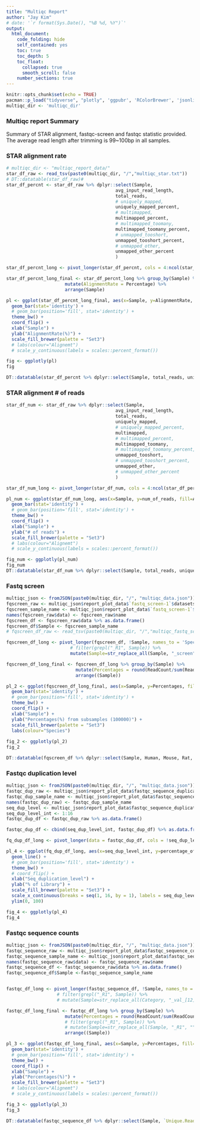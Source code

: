 ```yaml
---
title: "Multiqc Report"
author: "Jay Kim"
# date: '`r format(Sys.Date(), "%B %d, %Y")`'
output:
  html_document:
    code_folding: hide
    self_contained: yes
    toc: true
    toc_depth: 5
    toc_float:
      collapsed: true
      smooth_scroll: false
    number_sections: true
---
```


```r
knitr::opts_chunk$set(echo = TRUE)
pacman::p_load("tidyverse", "plotly", 'ggpubr', 'RColorBrewer', 'jsonlite')
multiqc_dir <- 'multiqc_dir'
```

### Multiqc report Summary
Summary of STAR alignment, fastqc-screen and fastqc statistic provided. The average read length after trimming is 99~100bp in all samples. 

### STAR alignment rate  
```r
# multiqc_dir <- "multiqc_report_data/"
star_df_raw <- read_tsv(paste0(multiqc_dir, "/","multiqc_star.txt"))
# DT::datatable(star_df_raw)# 
star_df_percnt <- star_df_raw %>% dplyr::select(Sample, 
                                         avg_input_read_length, 
                                         total_reads,
                                         # uniquely_mapped, 
                                         uniquely_mapped_percent,
                                         # multimapped, 
                                         multimapped_percent,
                                         # multimapped_toomany,
                                         multimapped_toomany_percent,
                                         # unmapped_tooshort,
                                         unmapped_tooshort_percent,
                                         # unmapped_other,
                                         unmapped_other_percent
                                         )

star_df_percnt_long <- pivot_longer(star_df_percnt, cols = 4:ncol(star_df_percnt), names_to = "Alignment", values_to = "Percentage")

star_df_percnt_long_final <- star_df_percnt_long %>% group_by(Sample) %>% 
                      mutate(AlignmentRate = Percentage) %>%
                      arrange(Sample)

pl <- ggplot(star_df_percnt_long_final, aes(x=Sample, y=AlignmentRate, fill=Alignment)) + 
  geom_bar(stat='identity') +
  # geom_bar(position='fill', stat='identity') + 
  theme_bw() + 
  coord_flip() + 
  xlab("Sample") +
  ylab("AlignmentRate(%)") +
  scale_fill_brewer(palette = "Set3")
  # labs(colour="Alignemt") 
  # scale_y_continuous(labels = scales::percent_format()) 

fig <- ggplotly(pl)
fig

DT::datatable(star_df_percnt %>% dplyr::select(Sample, total_reads, uniquely_mapped_percent, multimapped_percent, multimapped_toomany_percent, unmapped_tooshort_percent, unmapped_other_percent, avg_input_read_length))
```

### STAR alignment # of reads

```r
star_df_num <- star_df_raw %>% dplyr::select(Sample, 
                                         avg_input_read_length, 
                                         total_reads,
                                         uniquely_mapped,
                                         # uniquely_mapped_percent,
                                         multimapped,
                                         # multimapped_percent,
                                         multimapped_toomany,
                                         # multimapped_toomany_percent,
                                         unmapped_tooshort,
                                         # unmapped_tooshort_percent,
                                         unmapped_other,
                                         # unmapped_other_percent
                                         )

star_df_num_long <- pivot_longer(star_df_num, cols = 4:ncol(star_df_percnt), names_to = "Alignment", values_to = "num_of_reads")

pl_num <- ggplot(star_df_num_long, aes(x=Sample, y=num_of_reads, fill=Alignment)) + 
  geom_bar(stat='identity') +
  # geom_bar(position='fill', stat='identity') + 
  theme_bw() + 
  coord_flip() + 
  xlab("Sample") +
  ylab("# of reads") +
  scale_fill_brewer(palette = "Set3")
  # labs(colour="Alignemt") 
  # scale_y_continuous(labels = scales::percent_format()) 

fig_num <- ggplotly(pl_num)
fig_num
DT::datatable(star_df_num %>% dplyr::select(Sample, total_reads, uniquely_mapped, multimapped, multimapped_toomany, unmapped_tooshort, unmapped_other, avg_input_read_length))

```


### Fastq screen
```r
multiqc_json <- fromJSON(paste0(multiqc_dir, "/", "multiqc_data.json"))
fqscreen_raw <- multiqc_json$report_plot_data$`fastq_screen-1`$datasets %>% as.data.frame()
fqscreen_sample_name <- multiqc_json$report_plot_data$`fastq_screen-1`$samples %>% as.vector()
names(fqscreen_raw$data) <- fqscreen_raw$name
fqscreen_df <- fqscreen_raw$data %>% as.data.frame()
fqscreen_df$Sample <- fqscreen_sample_name
# fqscreen_df_raw <- read_tsv(paste0(multiqc_dir, "/","multiqc_fastq_screen.txt")) 

fqscreen_df_long <- pivot_longer(fqscreen_df, !Sample, names_to = 'Species', values_to = "ReadCount") %>%
                        # filter(grepl("_R1", Sample)) %>%
                        mutate(Sample=str_replace_all(Sample, "_screen", ""))

fqscreen_df_long_final <- fqscreen_df_long %>% group_by(Sample) %>% 
                          mutate(Percentages = round(ReadCount/sum(ReadCount), 3) * 100) %>%
                          arrange((Sample))

pl_2 <- ggplot(fqscreen_df_long_final, aes(x=Sample, y=Percentages, fill=Species)) + 
  geom_bar(stat='identity') +
  # geom_bar(position='fill', stat='identity') + 
  theme_bw() + 
  coord_flip() + 
  xlab("Sample") +
  ylab("Percentages(%) from subsamples (100000)") + 
  scale_fill_brewer(palette = "Set3")
  labs(colour="Species")
  
fig_2 <- ggplotly(pl_2)
fig_2

DT::datatable(fqscreen_df %>% dplyr::select(Sample, Human, Mouse, Rat, Drosophila, Worm, Yeast, Ecoli, PhiX, Vectors, SILVA_rRNA, ERCC, `Multiple.Genomes`, `No.hits`))
```

### Fastqc duplication level  
```r
multiqc_json <- fromJSON(paste0(multiqc_dir, "/", "multiqc_data.json"))
fastqc_dup_raw <- multiqc_json$report_plot_data$fastqc_sequence_duplication_levels_plot$datasets[[1]]$data #%>% dplyr::select(-color)
fastqc_dup_sample_name <- multiqc_json$report_plot_data$fastqc_sequence_duplication_levels_plot$datasets[[1]]$name
names(fastqc_dup_raw) <- fastqc_dup_sample_name
seq_dup_level <- multiqc_json$report_plot_data$fastqc_sequence_duplication_levels_plot$config$categories
seq_dup_level_int <- 1:16
fastqc_dup_df <- fastqc_dup_raw %>% as.data.frame()

fastqc_dup_df <- cbind(seq_dup_level_int, fastqc_dup_df) %>% as.data.frame()

fq_dup_df_long <- pivot_longer(data = fastqc_dup_df, cols = !seq_dup_level_int, names_to = "Sample", values_to = "percentage_of_lib")

pl_4 <- ggplot(fq_dup_df_long, aes(x=seq_dup_level_int, y=percentage_of_lib, color=Sample)) +
  geom_line() +
  # geom_bar(position='fill', stat='identity') + 
  theme_bw() + 
  # coord_flip() + 
  xlab("Seq_duplication_level") +
  ylab("% of Library") +
  scale_fill_brewer(palette = "Set3") +
  scale_x_continuous(breaks = seq(1, 16, by = 1), labels = seq_dup_level) + 
  ylim(0, 100)

fig_4 <- ggplotly(pl_4)
fig_4
```

### Fastqc sequence counts  
```r
multiqc_json <- fromJSON(paste0(multiqc_dir, "/", "multiqc_data.json"))
fastqc_sequence_raw <- multiqc_json$report_plot_data$fastqc_sequence_counts_plot$datasets %>% as.data.frame()
fastqc_sequence_sample_name <- multiqc_json$report_plot_data$fastqc_sequence_counts_plot$samples %>% as.vector()
names(fastqc_sequence_raw$data) <- fastqc_sequence_raw$name
fastqc_sequence_df <- fastqc_sequence_raw$data %>% as.data.frame()
fastqc_sequence_df$Sample <-fastqc_sequence_sample_name


fastqc_df_long <- pivot_longer(fastqc_sequence_df, !Sample, names_to = "Reads", values_to = "ReadCount") # %>%
                   # filter(grepl("_R1", Sample)) %>%
                   # mutate(Sample=str_replace_all(Category, "_val_[12]", ""))

fastqc_df_long_final <- fastqc_df_long %>% group_by(Sample) %>% 
                      mutate(Percentages = round(ReadCount/sum(ReadCount), 3) * 100) %>%
                      # filter(grepl("_R1", Sample)) %>%
                      # mutate(Sample=str_replace_all(Sample, "_R1", "")) %>%
                      arrange((Sample))

pl_3 <- ggplot(fastqc_df_long_final, aes(x=Sample, y=Percentages, fill=Reads)) + 
  geom_bar(stat='identity') +
  # geom_bar(position='fill', stat='identity') + 
  theme_bw() + 
  coord_flip() + 
  xlab("Sample") +
  ylab("Percentages(%)") +
  scale_fill_brewer(palette = "Set3")
  # labs(colour="Alignemt") 
  # scale_y_continuous(labels = scales::percent_format()) 

fig_3 <- ggplotly(pl_3)
fig_3

DT::datatable(fastqc_sequence_df %>% dplyr::select(Sample, `Unique.Reads`, `Duplicate.Reads`))
```
